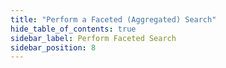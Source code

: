 ```yaml
---
title: "Perform a Faceted (Aggregated) Search"
hide_table_of_contents: true
sidebar_label: Perform Faceted Search
sidebar_position: 8
---
```





<LanguageSwitcher supportedLanguages={supportedLanguages} />

<LanguageContent language="csharp">
   <HowToPerformAFacetedSearchCsharp />
</LanguageContent>

<LanguageContent language="java">
   <HowToPerformAFacetedSearchJava />
</LanguageContent>

<LanguageContent language="python">
   <HowToPerformAFacetedSearchPython />
</LanguageContent>

<LanguageContent language="php">
   <HowToPerformAFacetedSearchPhp />
</LanguageContent>

<LanguageContent language="nodejs">
   <HowToPerformAFacetedSearchNodejs />
</LanguageContent>


<!---
### Session
- [How to Query](../../../client-api/session/querying/how-to-query)

### Indexes
- [Faceted Search](../../../indexes/querying/faceted-search)


-->